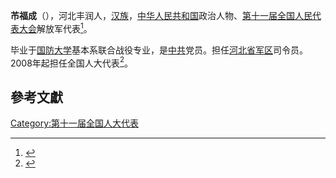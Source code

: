 '''芇福成'''（{{bd|1951年||}}），河北丰润人，[[汉族|汉族]]，[[中华人民共和国|中华人民共和国]]政治人物、[[第十一届全国人民代表大会|第十一届全国人民代表大会]]解放军代表<ref>{{cite web|author=新华网|title=第十一届全国人大代表|url=http://news.xinhuanet.com/ziliao/2008-03/03/content_7708230.htm?node=36628|publisher=新华网|accessdate=2014-01-07}}</ref>。

毕业于[[国防大学|国防大学]]基本系联合战役专业，是[[中共|中共]]党员。担任[[河北省军区|河北省军区]]司令员。2008年起担任全国人大代表<ref>{{cite news|title=全国人大代表信息-芇福成|url= http://210.82.31.1:8084/delegate/viewDelegate.action?dbid=112766|accessdate=2013-04-05|newspaper=全国人大网|archive-url=https://web.archive.org/web/20140527213349/http://www.npc.gov.cn/delegate/viewDelegate.action?dbid=112766|archive-date=2014-05-27|dead-url=yes}}</ref>。

==參考文獻==
{{reflist}}
{{start box}}
{{s-mil}}
{{s-before|[[段端武|段端武]]}}
{{s-title|[[中国人民解放军|中国人民解放军]][[河北省军区|河北省军区]]司令员|2007年10月-2011年5月}}
{{s-after|[[史鲁泽|史鲁泽]]}}
{{end box}}
[[Category:第十一届全国人大代表|Category:第十一届全国人大代表]]